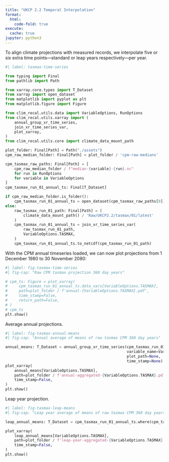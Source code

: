 ```yaml
---
title: "UKCP 2.2 Temporal Interpolation"
format:
  html:
    code-fold: true
execute:
  cache: true
jupyter: python3
---
```


To align climate projections with measured records, we interpolate five or six extra time points---standard or leap years respectively---per year.

```python
#| label: tasmax-time-series

from typing import Final
from pathlib import Path

from xarray.core.types import T_Dataset
from xarray import open_dataset
from matplotlib import pyplot as plt
from matplotlib.figure import Figure

from clim_recal.utils.data import VariableOptions, RunOptions
from clim_recal.utils.xarray import (
    annual_group_xr_time_series,
    join_xr_time_series_var,
    plot_xarray,
)
from clim_recal.utils.core import climate_data_mount_path

plot_folder: Final[Path] = Path("./assets")
cpm_raw_median_folder: Final[Path] = plot_folder / 'cpm-raw-medians'

cpm_tasmax_raw_paths: Final[Path] = [
    cpm_raw_median_folder / f"median-{variable}-{run}.nc"
    for run in RunOptions
    for variable in VariableOptions
]
cpm_tasmax_run_01_annual_ts: Final[T_Dataset]

if cpm_raw_median_folder.is_folder():
    cpm_tasmax_run_01_annual_ts = open_dataset(cpm_tasmax_raw_paths[0])
else:
    raw_tasmax_run_01_path: Final[Path] = (
        climate_data_mount_path() / 'Raw/UKCP2.2/tasmax/01/latest'
    )
    cpm_tasmax_run_01_annual_ts = join_xr_time_series_var(
        raw_tasmax_run_01_path,
        VariableOptions.TASMAX,
    )
    cpm_tasmax_run_01_annual_ts.to_netcdf(cpm_tasmax_run_01_path)
```

With the CPM annual timeseries loaded, we can now plot projections from 1 December 1980 to 30 November 2080:

```python
#| label: fig-tasmax-time-series
#| fig-cap: "Raw CPM tasmax projection 360 day years"

# cpm_ts: Figure = plot_xarray(
#     cpm_tasmax_run_01_annual_ts.data_vars[VariableOptions.TASMAX],
#     path=plot_folder / f'annual-{VariableOptions.TASMAX}.pdf',
#     time_stamp=False,
#     return_path=False,
# )
# cpm_ts
plt.show()
```

Average annual projections.

```python
#| label: fig-tasmax-annual-means
#| fig-cap: "Annual average of means of raw tasmax CPM 360 day years"

annual_means: T_Dataset = annual_group_xr_time_series(cpm_tasmax_run_01_annual_ts,
                                                      variable_name=VariableOptions.TASMAX,
                                                      plot_path=None,
                                                      time_stamp=None)
plot_xarray(
    annual_means[VariableOptions.TASMAX],
    path=plot_folder / f'annual-aggregated-{VariableOptions.TASMAX}.pdf',
    time_stamp=False,
)
plt.show()
```

Leap year projection.
```python
#| label: fig-tasmax-leap-means
#| fig-cap: "Leap year average of means of raw tasmax CPM 360 day years"

leap_annual_means: T_Dataset = cpm_tasmax_run_01_annual_ts.where(cpm_tasmax_run_01_annual_ts % 4 == 0)

plot_xarray(
    leap_annual_means[VariableOptions.TASMAX],
    path=plot_folder / f'leap-year-aggregated-{VariableOptions.TASMAX}.pdf',
    time_stamp=False,
)
plt.show()
```
